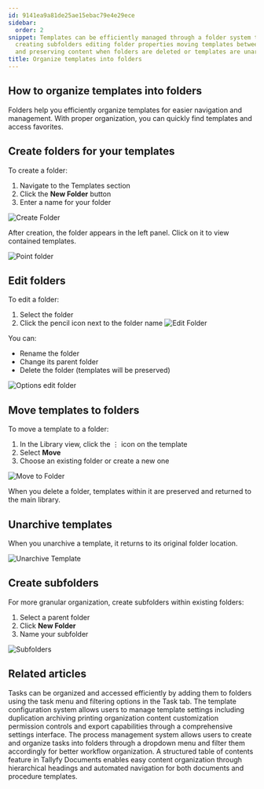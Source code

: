 ```yaml
---
id: 9141ea9a81de25ae15ebac79e4e29ece
sidebar:
  order: 2
snippet: Templates can be efficiently managed through a folder system that enables
  creating subfolders editing folder properties moving templates between locations
  and preserving content when folders are deleted or templates are unarchived.
title: Organize templates into folders
---
```


## How to organize templates into folders

Folders help you efficiently organize templates for easier navigation and management. With proper organization, you can quickly find templates and access favorites.

## Create folders for your templates

To create a folder:
1. Navigate to the Templates section
2. Click the **New Folder** button
3. Enter a name for your folder

![Create Folder](https://screenshots.tallyfy.com/tallyfy/pro/desktop-light-create-folder-template.png)

After creation, the folder appears in the left panel. Click on it to view contained templates.

![Point folder](https://screenshots.tallyfy.com/tallyfy/pro/desktop-light-point-folders-templates.png)

## Edit folders

To edit a folder:
1. Select the folder
2. Click the pencil icon next to the folder name
![Edit Folder](https://screenshots.tallyfy.com/tallyfy/pro/desktop-light-click-edit-folder-template.png)

You can:
* Rename the folder
* Change its parent folder
* Delete the folder (templates will be preserved)

![Options edit folder](https://screenshots.tallyfy.com/tallyfy/pro/desktop-light-edit-folder-templates.png)

## Move templates to folders

To move a template to a folder:
1. In the Library view, click the ⋮ icon on the template
2. Select **Move**
3. Choose an existing folder or create a new one

![Move to Folder](https://screenshots.tallyfy.com/tallyfy%2Fpro%2Fdesktop-light-move-template-to-folder1701482910854.png)

When you delete a folder, templates within it are preserved and returned to the main library.

## Unarchive templates

When you unarchive a template, it returns to its original folder location.

![Unarchive Template](https://screenshots.tallyfy.com/tallyfy%2Fpro%2Fdesktop-light-show-archived-templates1701483092924.png)

## Create subfolders

For more granular organization, create subfolders within existing folders:
1. Select a parent folder
2. Click **New Folder**
3. Name your subfolder

![Subfolders](https://screenshots.tallyfy.com/tallyfy%2Fpro%2Fdesktop-light-create-subfolders.png)


## Related articles
<CardGrid>
<LinkTitleCard header="<b>Tasks View > Organize tasks into folders</b>" href="/products/pro/tracking-and-tasks/tasks-view/how-can-i-add-tasks-to-folders-in-tallyfy/" > Tasks can be organized and accessed efficiently by adding them to folders using the task menu and filtering options in the Task tab. </LinkTitleCard>
<LinkTitleCard header="<b>Templates > Configure your template</b>" href="/products/pro/documenting/templates/config/" > The template configuration system allows users to manage template settings including duplication archiving printing organization content customization permission controls and export capabilities through a comprehensive settings interface. </LinkTitleCard>
<LinkTitleCard header="<b>Organize Processes > Organize processes into folders</b>" href="/products/pro/tracking-and-tasks/tracker-view/organize-processes/how-can-i-add-tasks-to-folders-in-tallyfy/" > The process management system allows users to create and organize tasks into folders through a dropdown menu and filter them accordingly for better workflow organization. </LinkTitleCard>
<LinkTitleCard header="<b>Documents > Create a Table of Contents</b>" href="/products/pro/documenting/documents/how-to-create-a-table-of-contents-in-tallyfy/" > A structured table of contents feature in Tallyfy Documents enables easy content organization through hierarchical headings and automated navigation for both documents and procedure templates. </LinkTitleCard>
</CardGrid>